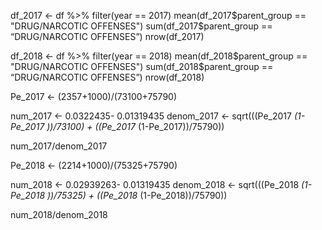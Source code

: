 df_2017 <- df %>% 
  filter(year == 2017) 
  mean(df_2017$parent_group == "DRUG/NARCOTIC OFFENSES")
  sum(df_2017$parent_group == "DRUG/NARCOTIC OFFENSES")
  nrow(df_2017)
  

df_2018 <- df %>% 
  filter(year == 2018) 
  mean(df_2018$parent_group == "DRUG/NARCOTIC OFFENSES")
  sum(df_2018$parent_group == "DRUG/NARCOTIC OFFENSES")
  nrow(df_2018)
  
Pe_2017 <- (2357+1000)/(73100+75790)

num_2017 <- 0.0322435- 0.01319435
denom_2017 <- sqrt(((Pe_2017 *(1-Pe_2017 ))/73100) + ((Pe_2017 *(1-Pe_2017))/75790))
             
num_2017/denom_2017

Pe_2018 <- (2214+1000)/(75325+75790)

num_2018 <- 0.02939263- 0.01319435
denom_2018 <- sqrt(((Pe_2018 *(1-Pe_2018 ))/75325) + ((Pe_2018 *(1-Pe_2018))/75790))
             
num_2018/denom_2018
